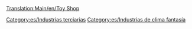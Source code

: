 [[Translation:Main/en/Toy Shop]]{{en/-}}
{{es/Industrias| nombre = Tienda de juguetes
| imagen = ToyShop.png
| climas = [[Main/en/Clima/Es#Fantasía|Fantasía]]
| acepta = [[Main/es/Juguetes|Juguetes]]
| produce= Nada
| notas  = No existe en otros [[Main/es/clima|climas]]
}}


[[Category:es/Industrias terciarias]]
[[Category:es/Industrias de clima fantasía]]